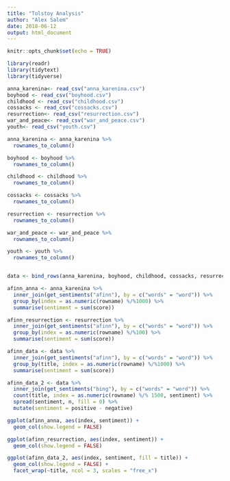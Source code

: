 ```yaml
---
title: "Tolstoy Analysis"
author: "Alex Salem"
date: 2018-06-12
output: html_document
---
```

```r
knitr::opts_chunk$set(echo = TRUE)
```

```r
library(readr)
library(tidytext)
library(tidyverse)
```

```r
anna_karenina<- read_csv("anna_karenina.csv")
boyhood <- read_csv("boyhood.csv")
childhood <- read_csv("childhood.csv")
cossacks <- read_csv("cossacks.csv")
resurrection<- read_csv("resurrection.csv")
war_and_peace<- read_csv("war_and_peace.csv")
youth<- read_csv("youth.csv")

anna_karenina <- anna_karenina %>% 
  rownames_to_column()

boyhood <- boyhood %>% 
  rownames_to_column()

childhood <- childhood %>% 
  rownames_to_column()

cossacks <- cossacks %>% 
  rownames_to_column()

resurrection <- resurrection %>% 
  rownames_to_column()

war_and_peace <- war_and_peace %>% 
  rownames_to_column()

youth <- youth %>% 
  rownames_to_column()


data <- bind_rows(anna_karenina, boyhood, childhood, cossacks, resurrection, war_and_peace, youth)
```


```r
afinn_anna <- anna_karenina %>% 
  inner_join(get_sentiments("afinn"), by = c("words" = "word")) %>% 
  group_by(index = as.numeric(rowname) %/%1000) %>% 
  summarise(sentiment = sum(score))
```

```r
afinn_resurrection <- resurrection %>% 
  inner_join(get_sentiments("afinn"), by = c("words" = "word")) %>% 
  group_by(index = as.numeric(rowname) %/%100) %>% 
  summarise(sentiment = sum(score))
```

```r
afinn_data <- data %>% 
  inner_join(get_sentiments("afinn"), by = c("words" = "word")) %>% 
  group_by(title, index = as.numeric(rowname) %/%1000) %>% 
  summarise(sentiment = sum(score))

afinn_data_2 <- data %>% 
  inner_join(get_sentiments("bing"), by = c("words" = "word")) %>%
  count(title, index = as.numeric(rowname) %/% 1500, sentiment) %>%
  spread(sentiment, n, fill = 0) %>%
  mutate(sentiment = positive - negative)
```


```r
ggplot(afinn_anna, aes(index, sentiment)) +
  geom_col(show.legend = FALSE)

ggplot(afinn_resurrection, aes(index, sentiment)) +
  geom_col(show.legend = FALSE)

ggplot(afinn_data_2, aes(index, sentiment, fill = title)) +
  geom_col(show.legend = FALSE) +
  facet_wrap(~title, ncol = 3, scales = "free_x")
```


